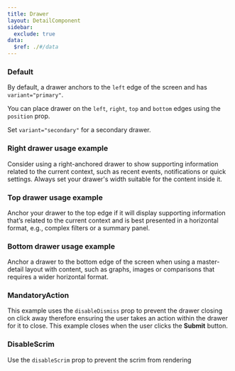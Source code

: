 ```yaml
---
title: Drawer
layout: DetailComponent
sidebar:
  exclude: true
data:
  $ref: ./#/data
---
```


<LivePreviewControls>

<LivePreview componentName="drawer" exampleName="Default" >

### Default

By default, a drawer anchors to the `left` edge of the screen and has `variant="primary"`.

You can place drawer on the `left`, `right`, `top` and `bottom` edges using the `position` prop.

Set `variant="secondary"` for a secondary drawer.

</LivePreview>

<LivePreview componentName="drawer" exampleName="RightDrawer" >

### Right drawer usage example

Consider using a right-anchored drawer to show supporting information related to the current context, such as recent events, notifications or quick settings. Always set your drawer's width suitable for the content inside it.

</LivePreview>

<LivePreview componentName="drawer" exampleName="TopDrawer" >

### Top drawer usage example

Anchor your drawer to the top edge if it will display supporting information that’s related to the current context and is best presented in a horizontal format, e.g., complex filters or a summary panel.

</LivePreview>

<LivePreview componentName="drawer" exampleName="BottomDrawer" >

### Bottom drawer usage example

Anchor a drawer to the bottom edge of the screen when using a master-detail layout with content, such as graphs, images or comparisons that requires a wider horizontal format.

</LivePreview>

<LivePreview componentName="drawer" exampleName="MandatoryAction" >

### MandatoryAction

This example uses the `disableDismiss` prop to prevent the drawer closing on click away therefore ensuring the user takes an action within the drawer for it to close.
This example closes when the user clicks the **Submit** button.

</LivePreview>

<LivePreview componentName="drawer" exampleName="DisableScrim" >

### DisableScrim

Use the `disableScrim` prop to prevent the scrim from rendering

</LivePreview>
</LivePreviewControls>
